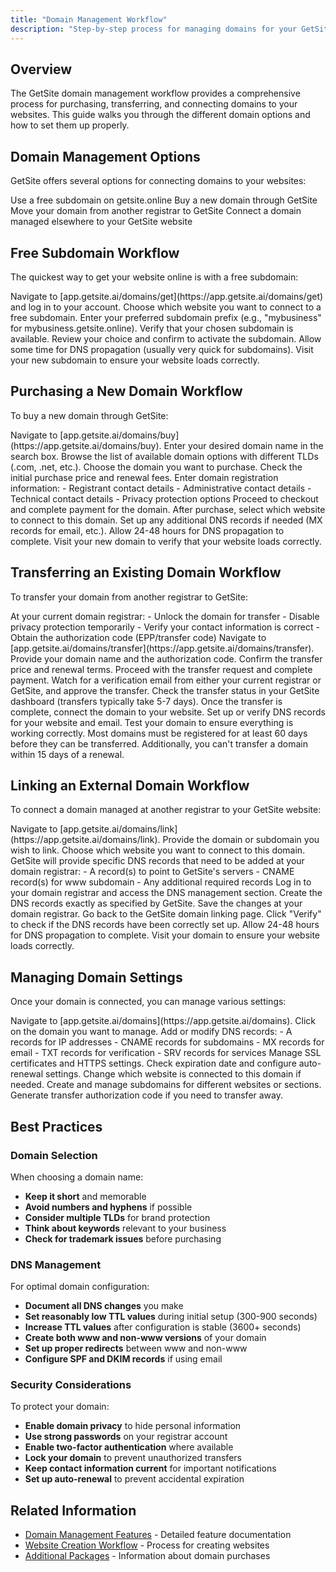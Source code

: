 ```yaml
---
title: "Domain Management Workflow"
description: "Step-by-step process for managing domains for your GetSite websites"
---
```


## Overview

The GetSite domain management workflow provides a comprehensive process for purchasing, transferring, and connecting domains to your websites. This guide walks you through the different domain options and how to set them up properly.

## Domain Management Options

GetSite offers several options for connecting domains to your websites:

<CardGroup cols={2}>
  <Card title="Free Subdomain" icon="tag">
    Use a free subdomain on getsite.online
  </Card>
  <Card title="Purchase New Domain" icon="shopping-cart">
    Buy a new domain through GetSite
  </Card>
  <Card title="Transfer Existing Domain" icon="exchange-alt">
    Move your domain from another registrar to GetSite
  </Card>
  <Card title="Link External Domain" icon="link">
    Connect a domain managed elsewhere to your GetSite website
  </Card>
</CardGroup>

## Free Subdomain Workflow

The quickest way to get your website online is with a free subdomain:

<Steps>
  <Step title="Access Free Subdomain">
    Navigate to [app.getsite.ai/domains/get](https://app.getsite.ai/domains/get)
    and log in to your account.
  </Step>
  <Step title="Select Website">
    Choose which website you want to connect to a free subdomain.
  </Step>
  <Step title="Choose Subdomain Name">
    Enter your preferred subdomain prefix (e.g., "mybusiness" for
    mybusiness.getsite.online).
  </Step>
  <Step title="Check Availability">
    Verify that your chosen subdomain is available.
  </Step>
  <Step title="Confirm Selection">
    Review your choice and confirm to activate the subdomain.
  </Step>
  <Step title="Wait for Propagation">
    Allow some time for DNS propagation (usually very quick for subdomains).
  </Step>
  <Step title="Test Your Website">
    Visit your new subdomain to ensure your website loads correctly.
  </Step>
</Steps>

## Purchasing a New Domain Workflow

To buy a new domain through GetSite:

<Steps>
  <Step title="Access Domain Purchase">
    Navigate to
    [app.getsite.ai/domains/buy](https://app.getsite.ai/domains/buy).
  </Step>
  <Step title="Search for Domain">
    Enter your desired domain name in the search box.
  </Step>
  <Step title="Review Available Options">
    Browse the list of available domain options with different TLDs (.com, .net,
    etc.).
  </Step>
  <Step title="Select Domain">Choose the domain you want to purchase.</Step>
  <Step title="Review Pricing">
    Check the initial purchase price and renewal fees.
  </Step>
  <Step title="Configure Domain Settings">
    Enter domain registration information: - Registrant contact details -
    Administrative contact details - Technical contact details - Privacy
    protection options
  </Step>
  <Step title="Complete Purchase">
    Proceed to checkout and complete payment for the domain.
  </Step>
  <Step title="Connect to Website">
    After purchase, select which website to connect to this domain.
  </Step>
  <Step title="Configure DNS Settings">
    Set up any additional DNS records if needed (MX records for email, etc.).
  </Step>
  <Step title="Wait for Propagation">
    Allow 24-48 hours for DNS propagation to complete.
  </Step>
  <Step title="Verify Connection">
    Visit your new domain to verify that your website loads correctly.
  </Step>
</Steps>

## Transferring an Existing Domain Workflow

To transfer your domain from another registrar to GetSite:

<Steps>
  <Step title="Prepare for Transfer">
    At your current domain registrar: - Unlock the domain for transfer - Disable
    privacy protection temporarily - Verify your contact information is correct
    - Obtain the authorization code (EPP/transfer code)
  </Step>
  <Step title="Access Domain Transfer">
    Navigate to
    [app.getsite.ai/domains/transfer](https://app.getsite.ai/domains/transfer).
  </Step>
  <Step title="Enter Domain Information">
    Provide your domain name and the authorization code.
  </Step>
  <Step title="Review Transfer Details">
    Confirm the transfer price and renewal terms.
  </Step>
  <Step title="Complete Transfer Request">
    Proceed with the transfer request and complete payment.
  </Step>
  <Step title="Respond to Verification">
    Watch for a verification email from either your current registrar or
    GetSite, and approve the transfer.
  </Step>
  <Step title="Monitor Transfer Progress">
    Check the transfer status in your GetSite dashboard (transfers typically
    take 5-7 days).
  </Step>
  <Step title="Connect to Website">
    Once the transfer is complete, connect the domain to your website.
  </Step>
  <Step title="Configure DNS Settings">
    Set up or verify DNS records for your website and email.
  </Step>
  <Step title="Verify Connection">
    Test your domain to ensure everything is working correctly.
  </Step>
</Steps>

<Card title="Transfer Requirements" icon="info-circle" color="#7b5dd6">
  Most domains must be registered for at least 60 days before they can be
  transferred. Additionally, you can't transfer a domain within 15 days of a
  renewal.
</Card>

## Linking an External Domain Workflow

To connect a domain managed at another registrar to your GetSite website:

<Steps>
  <Step title="Access Domain Linking">
    Navigate to
    [app.getsite.ai/domains/link](https://app.getsite.ai/domains/link).
  </Step>
  <Step title="Enter Domain Information">
    Provide the domain or subdomain you wish to link.
  </Step>
  <Step title="Select Website">
    Choose which website you want to connect to this domain.
  </Step>
  <Step title="Note DNS Instructions">
    GetSite will provide specific DNS records that need to be added at your
    domain registrar: - A record(s) to point to GetSite's servers - CNAME
    record(s) for www subdomain - Any additional required records
  </Step>
  <Step title="Access DNS Settings">
    Log in to your domain registrar and access the DNS management section.
  </Step>
  <Step title="Add Required Records">
    Create the DNS records exactly as specified by GetSite.
  </Step>
  <Step title="Save DNS Changes">
    Save the changes at your domain registrar.
  </Step>
  <Step title="Return to GetSite">
    Go back to the GetSite domain linking page.
  </Step>
  <Step title="Verify Connection">
    Click "Verify" to check if the DNS records have been correctly set up.
  </Step>
  <Step title="Wait for Propagation">
    Allow 24-48 hours for DNS propagation to complete.
  </Step>
  <Step title="Test Your Website">
    Visit your domain to ensure your website loads correctly.
  </Step>
</Steps>

## Managing Domain Settings

Once your domain is connected, you can manage various settings:

<Steps>
  <Step title="Access Domains Dashboard">
    Navigate to [app.getsite.ai/domains](https://app.getsite.ai/domains).
  </Step>
  <Step title="Select Domain">Click on the domain you want to manage.</Step>
  <Step title="DNS Management">
    Add or modify DNS records: - A records for IP addresses - CNAME records for
    subdomains - MX records for email - TXT records for verification - SRV
    records for services
  </Step>
  <Step title="HTTPS Configuration">
    Manage SSL certificates and HTTPS settings.
  </Step>
  <Step title="Domain Renewal">
    Check expiration date and configure auto-renewal settings.
  </Step>
  <Step title="Website Connection">
    Change which website is connected to this domain if needed.
  </Step>
  <Step title="Subdomain Management">
    Create and manage subdomains for different websites or sections.
  </Step>
  <Step title="Transfer Out">
    Generate transfer authorization code if you need to transfer away.
  </Step>
</Steps>

## Best Practices

### Domain Selection

When choosing a domain name:

- **Keep it short** and memorable
- **Avoid numbers and hyphens** if possible
- **Consider multiple TLDs** for brand protection
- **Think about keywords** relevant to your business
- **Check for trademark issues** before purchasing

### DNS Management

For optimal domain configuration:

- **Document all DNS changes** you make
- **Set reasonably low TTL values** during initial setup (300-900 seconds)
- **Increase TTL values** after configuration is stable (3600+ seconds)
- **Create both www and non-www versions** of your domain
- **Set up proper redirects** between www and non-www
- **Configure SPF and DKIM records** if using email

### Security Considerations

To protect your domain:

- **Enable domain privacy** to hide personal information
- **Use strong passwords** on your registrar account
- **Enable two-factor authentication** where available
- **Lock your domain** to prevent unauthorized transfers
- **Keep contact information current** for important notifications
- **Set up auto-renewal** to prevent accidental expiration

## Related Information

- [Domain Management Features](/features/domain-management) - Detailed feature documentation
- [Website Creation Workflow](/workflows/website-creation) - Process for creating websites
- [Additional Packages](/pricing/additional-packages) - Information about domain purchases
